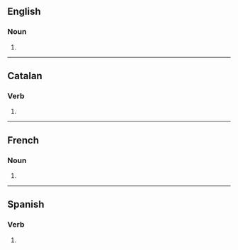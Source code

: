 {{also|involucrés}}
==English==

===Noun===
{{head|en|noun form}}

# {{plural of|en|involucre}}

----

==Catalan==

===Verb===
{{head|ca|verb form}}

# {{ca-verb form of|p=2|n=sg|t=pres|m=ind|involucrar}}

----

==French==

===Noun===
{{head|fr|noun form}}

# {{plural of|fr|involucre}}

----

==Spanish==

===Verb===
{{head|es|verb form}}

# {{es-verb form of|involucrar}}